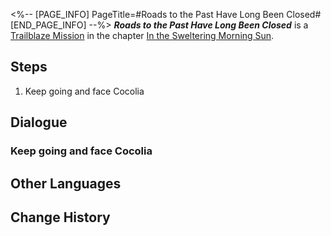 <%-- [PAGE_INFO]
PageTitle=#Roads to the Past Have Long Been Closed#
[END_PAGE_INFO] --%>
{{Stub|Dialogue.}}
{{Mission Infobox
|id            = 1011400
|title         = 
|image         = <!--Mission Roads to the Past Have Long Been Closed.png-->
|type          = Trailblaze
|event_name    = 
|chapter       = In the Sweltering Morning Sun
|requirements  = [[Trailblaze Mission]] ''[[The Stars Are Cold Toys]]'' completed
|summary       = Your first journey as a Trailblazer is reaching its end. Ascending the stairs at the end of the Corridor lies the Stellaron, the source of all the turmoil.
|characters    = Trailblazer
|startLocation = [[<!--starting world-->]] - [[<!--starting area-->]]
|world         = <!--starting world-->
|area          = <!--starting area-->
|prev          = The Stars Are Cold Toys
|next          = The Return
|exp           = 
|credits       = 
|stellarJade   = 
|other         = 
}}
'''''Roads to the Past Have Long Been Closed''''' is a [[Trailblaze Mission]] in the chapter [[In the Sweltering Morning Sun]].

==Steps==
# Keep going and face Cocolia

<!--
==Gameplay Notes==

--><!--
==Trial Character==

-->
==Dialogue==
{{Stub Dialogue}}
===Keep going and face Cocolia===
{{Mission Description|type=trailblaze|location=<!--to be added-->|Your first Trailblaze journey is nearing its end. At the top of these steps is the origin of it all &mdash; it is where the Stellaron lay.<br />Remove the Stellaron and Belobog will be completely freed from the instability and fabricated peace, and the planet will welcome a new life.<br />However, an ending is but a new beginning &mdash; your Express will also return to its rails and head towards the next destination.<br />Once you are ready, mount the steps and witness the ending to this planet and journey.}}
{{Dialogue Start}}
:{{tx}}
{{Dialogue End}}

==Other Languages==
{{Other Languages
|en   = Roads to the Past Have Long Been Closed
|zhs  = 过去早已无路可通
|zht  = 過去早已無路可通
|ja   = 過去の道は閉ざされた
|ko   = 오래 전에 막힌 과거로 가는 길
|es   = Las sendas del pasado ya llevan tiempo cerradas
|fr   = Chemins du passé jadis condamnés
|ru   = Пути в прошлое давно закрыты
|th   = หนทางสู่อดีตที่ถูกปิดกั้นไปเนิ่นนาน
|vi   = Quá Khứ Sớm Đã Mất Kết Nối
|de   = Kein Weg zurück
|id   = Jalan Menuju Masa Lalu Sudah Lama Ditutup
|pt   = Os Caminhos para o Passado se Fecharam Há Muito Tempo
}}

==Change History==
{{Change History|1.0}}

